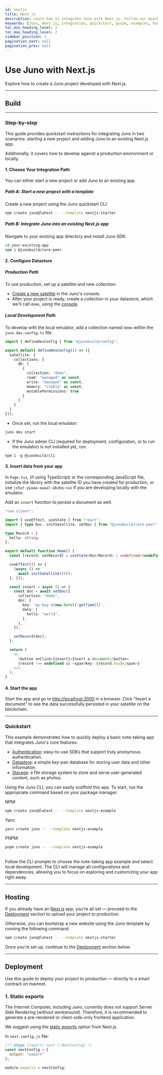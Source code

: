 ```yaml
---
id: nextjs
title: Next.js
description: Learn how to integrate Juno with Next.js. Follow our quickstart guide and examples to get started.
keywords: [Juno, Next.js, integration, quickstart, guide, examples, hosting]
toc_min_heading_level: 2
toc_max_heading_level: 2
sidebar_position: 1
pagination_next: null
pagination_prev: null
---
```


# Use Juno with Next.js

Explore how to create a Juno project developed with Next.js.


<Choice />

---

## Build


<Build />

---

### Step-by-step

This guide provides quickstart instructions for integrating Juno in two scenarios: starting a new project and adding Juno to an existing Next.js app.

Additionally, it covers how to develop against a production environment or locally.

#### 1. Choose Your Integration Path

You can either start a new project or add Juno to an existing app.

##### Path A: Start a new project with a template

Create a new project using the Juno quickstart CLI:

```bash
npm create juno@latest -- --template nextjs-starter
```

##### Path B: Integrate Juno into an existing Next.js app

Navigate to your existing app directory and install Juno SDK:

```bash
cd your-existing-app
npm i @junobuild/core-peer
```

#### 2. Configure Datastore

##### Production Path

To use production, set up a satellite and new collection:

- [Create a new satellite](../create-a-satellite.md) in the Juno's console.
- After your project is ready, create a collection in your datastore, which we'll call `demo`, using the [console](https://console.juno.build).

##### Local Development Path

To develop with the local emulator, add a collection named `demo` within the `juno.dev.config.ts` file.

```typescript
import { defineDevConfig } from "@junobuild/config";

export default defineDevConfig(() => ({
  satellite: {
    collections: {
      db: [
        {
          collection: "demo",
          read: "managed" as const,
          write: "managed" as const,
          memory: "stable" as const,
          mutablePermissions: true
        }
      ]
    }
  }
}));
```

- Once set, run the local emulator:

```bash
juno dev start
```

- If the Juno admin CLI (required for deployment, configuration, or to run the emulator) is not installed yet, run:

```
npm i -g @junobuild/cli
```

#### 3. Insert data from your app

In `Page.tsx`, (if using TypeScript) or the corresponding JavaScript file, initialize the library with the satellite ID you have created for production, or use `jx5yt-yyaaa-aaaal-abzbq-cai` if you are developing locally with the emulator.

Add an `insert` function to persist a document as well.

```typescript title="Page.tsx"
"use client";

import { useEffect, useState } from "react";
import { type Doc, initSatellite, setDoc } from "@junobuild/core-peer";

type Record = {
  hello: string;
};

export default function Home() {
  const [record, setRecord] = useState<Doc<Record> | undefined>(undefined);

  useEffect(() => {
    (async () =>
      await initSatellite())();
  }, []);

  const insert = async () => {
    const doc = await setDoc({
      collection: "demo",
      doc: {
        key: `my-key-${new Date().getTime()}`,
        data: {
          hello: "world",
        },
      },
    });

    setRecord(doc);
  };

  return (
    <>
      <button onClick={insert}>Insert a document</button>
      {record !== undefined && <span>Key: {record.key}</span>}
    </>
  );
}
```

#### 4. Start the app

Start the app and go to [http://localhost:3000](http://localhost:3000) in a browser. Click "Insert a document" to see the data successfully persisted in your satellite on the blockchain.


<WhatsNext />

---

### Quickstart

This example demonstrates how to quickly deploy a basic note-taking app that integrates Juno's core features:

- [Authentication](../build/authentication.md): easy-to-use SDKs that support truly anonymous authentication.
- [Datastore](../build/datastore.md): a simple key-pair database for storing user data and other information.
- [Storage](../build/storage.md): a file storage system to store and serve user-generated content, such as photos.

Using the Juno CLI, you can easily scaffold this app. To start, run the appropriate command based on your package manager:

NPM:

```bash
npm create juno@latest -- --template nextjs-example
```

Yarn:

```bash
yarn create juno -- --template nextjs-example
```

PNPM:

```bash
pnpm create juno -- --template nextjs-example
```

<br />
Follow the CLI prompts to choose the note-taking app example and select local
development. The CLI will manage all configurations and dependencies, allowing
you to focus on exploring and customizing your app right away.

---

## Hosting

If you already have an [Next.js](https://nextjs.org/) app, you're all set — proceed to the [Deployment](#deployment) section to upload your project to production.

Otherwise, you can bootstrap a new website using the Juno template by running the following command:

```bash
npm create juno@latest -- --template nextjs-starter
```

Once you’re set up, continue to the [Deployment](#deployment) section below.

---

## Deployment

Use this guide to deploy your project to production — directly to a smart contract on mainnet.

### 1. Static exports

The Internet Computer, including Juno, currently does not support Server Side Rendering (_without workaround_). Therefore, it is recommended to generate a pre-rendered or client-side-only frontend application.

We suggest using the [static exports](https://nextjs.org/docs/pages/building-your-application/deploying/static-exports) option from Next.js.

In `next.config.js` file:

```javascript title="next.config.js"
/** @type {import('next').NextConfig} */
const nextConfig = {
  output: "export"
};

module.exports = nextConfig;
```


<Deploy index={2} />

[satellite]: ../terminology.md#satellite
